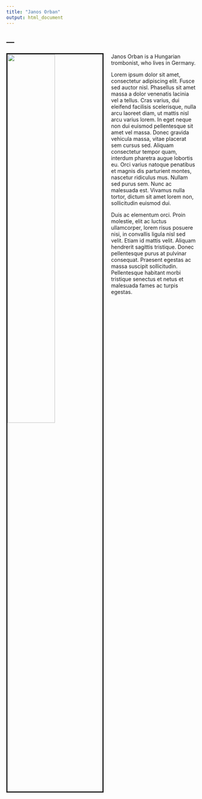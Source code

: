 ```yaml
---
title: "Janos Orban"
output: html_document
---
```


---
---

<!-- <link rel="stylesheet" href="styles.css" type="text/css"> -->

<img src="blub.jpg" style="width:50%; border:3px solid; margin-right: 20px" align="left">

Janos Orban is a Hungarian trombonist, who lives in Germany.

Lorem ipsum dolor sit amet, consectetur adipiscing elit. Fusce sed auctor nisl. Phasellus sit amet massa a dolor venenatis lacinia vel a tellus. Cras varius, dui eleifend facilisis scelerisque, nulla arcu laoreet diam, ut mattis nisl arcu varius lorem. In eget neque non dui euismod pellentesque sit amet vel massa. Donec gravida vehicula massa, vitae placerat sem cursus sed. Aliquam consectetur tempor quam, interdum pharetra augue lobortis eu. Orci varius natoque penatibus et magnis dis parturient montes, nascetur ridiculus mus. Nullam sed purus sem. Nunc ac malesuada est. Vivamus nulla tortor, dictum sit amet lorem non, sollicitudin euismod dui.

Duis ac elementum orci. Proin molestie, elit ac luctus ullamcorper, lorem risus posuere nisi, in convallis ligula nisl sed velit. Etiam id mattis velit. Aliquam hendrerit sagittis tristique. Donec pellentesque purus at pulvinar consequat. Praesent egestas ac massa suscipit sollicitudin. Pellentesque habitant morbi tristique senectus et netus et malesuada fames ac turpis egestas.